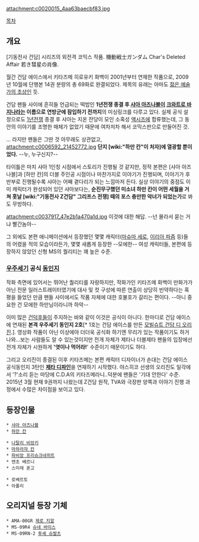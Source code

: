 attachment:c0020015_4aa63baecbf83.jpg

[[목차]]

== 개요 ==
[기동전사 건담] 시리즈의 외전격 코믹스 작품. 機動戦士ガンダム Char's Deleted Affair 若き彗星の肖像.

월간 건담 에이스에서 키타즈메 히로유키 화백이 2001년부터 연재한 작품으로, 2009년 10월에 단행본 14권 분량의 총 69화로 완결되었다. 제목의 유래는 아마도 [[젊은 예술가의 초상]]인 듯.

건담 팬들 사이에 흔히들 언급되는 떡밥인 '''1년전쟁 종결 후 [[샤아 아즈나블]]이 [[크와트로 바지나]]라는 이름으로 연방군에 잠입하기 전까지'''의 미싱링크를 다루고 있다. 실제 공식 설정으로도 [[1년전쟁]] 종결 후 샤아는 지온 잔당이 모인 소혹성 [[액시즈]]에 합류했는데, 그 동안의 이야기를 조명한 매체가 없었기 때문에 여차저차 해서 코믹스판으로 만들어진 것.

... 라지만 팬들은 그딴 것 아무래도 상관없고, 
attachment:c0006592_21452772.jpg
'''단지 [wiki:"하만 칸"이 처자]에 열광할 뿐이었다.''' --누, 누구신지?--

타이틀은 마치 샤아 1인칭 시점에서 스토리가 진행될 것 같지만, 정작 본편은 [샤아 아즈나블]과 [하만 칸]의 더블 주인공 시점이나 마찬가지로 이야기가 진행되며, 이야기가 후반부로 진행될수록 샤아는 어째 곁다리가 되는 느낌마저 든다. 실상 이야기의 중점도 이미 캐릭터가 완성되어 있던 샤아보다는, '''순진무구했던 미소녀 하만 칸이 어떤 세월을 거쳐 훗날 [wiki:"기동전사 Z건담" 그리프스 전쟁] 때의 포스 충만한 악녀가 되었는가'''로 봐도 무방하다.  

attachment:c0037917_47e2b1a470a1d.jpg
이것에 대한 해답. --넌 몰라서 묻는 거냐 빨간놈아--

그 외에도 본편 애니메이션에서 등장했던 몇몇 캐릭터([[마슈마 세로]], [[이리아 파즘]] 등)들의 어렸을 적의 모습이라든가, 몇몇 새롭게 등장한 --모에한-- 여성 캐릭터들, 본편에 등장하지 않았던 신형 MS의 퀄리티는 꽤 높은 수준. 


=== [[우주세기]] 공식 [[동인지]] ===
작화 측면에 있어서는 뛰어난 퀄리티를 자랑하지만, 작화가인 키타즈메 화백이 만화가가 아닌 전문 일러스트레이터였기에 대사 및 컷 구성에 따른 연출이 상당히 빈약하다는 혹평을 들었던 만큼 팬들 사이에서도 작품 자체에 대한 호불호가 갈리는 편이다. --아니 중요한 건 모에한 하만님이라니까 하악--

이미 많은 [[건덕후]]들이 주지하는 바와 같이 이것은 공식이 아니다. 한마디로 건담 에이스에 연재된 '''본격 우주세기 동인지 2호'''[* 1호는 건담 에이스를 만든 [[모빌슈트 건담 디 오리진]].]. 영상화 작품이 아닌 이상에야 더더욱 공식화 하기엔 무리가 있는 작품이기도 하거나와...보는 사람들도 알 수 있는것이지만 전개 자체가 제타나 더블제타 팬들의 입장에선 전개 자체가 시원하게 ''''엿이나 먹어라!'''' 수준이기 때문이기도 하다.

그리고 오리진이 종결된 이후 키타즈메는 본편 캐릭터 디자이너가 손대는 건담 에이스 공식동인지 3탄인 '''[[제타 디파인]]'''을 연재하기 시작했다. 야스히코 선생의 오리진도 일각에서 '?'소리 듣는 마당에 C.D.A의 키타즈메라니..덕분에 팬들은 '기대 안한다' 수준. 2015년 3월 현재 9권까지 나왔는데 Z건담 원작, TVA와 극장판 양쪽과 이야기 진행 과정에서 수많은 차이점을 보이고 있다.


== 등장인물 ==

 * [[샤아 아즈나블]]
 * [[하만 칸]]

 * [[나탈리 비앙키]]
 * [[마하라쟈 칸]]
 * [[파비앙 프리슈크네히트]]
 * 엔초 베르니
 * 스미레 혼고

 * 로베르토
 * 아폴리


== 오리지널 등장 기체 ==
 * AMA-00GR [[제로 지알]]
 * MS-09R4 [[슈네 바이스]]
 * MS-09RN-2 [[투셰 슈발츠]]
